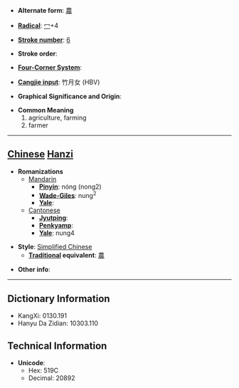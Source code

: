 * '''Alternate form''': [[農]]

* '''[[Wiktionary:Chinese radical index| Radical]]''': [[Wiktionary:Chinese radical index 冖|冖]]+4

* '''[[Wiktionary:Chinese total strokes index|Stroke number]]''': [[Wiktionary:Chinese total strokes index 6|6]]

* '''Stroke order''': 

* '''[[Wiktionary:Chinese four corner index|Four-Corner System]]''': 

* '''[[Wiktionary:Chinese Cangjie index|Cangjie input]]''': 竹月女 (HBV)

* '''Graphical Significance and Origin''': 

* '''Common Meaning'''
*#agriculture, farming
*# farmer


----

== [[Chinese]] [[Hanzi]] ==

* '''Romanizations'''
** [[Mandarin]]
*** '''[[Pinyin]]''': nóng (nong2)
*** '''[[Wade-Giles]]''': nung<sup>2</sup>
*** '''[[Yale]]''': 
**[[Cantonese]]
***'''[[Jyutping]]''':
***'''[[Penkyamp]]''': 
***'''[[Yale]]''': nung4

* '''Style''': [[Simplified Chinese]] 
** '''[[Traditional Chinese|Traditional]] equivalent''': [[農]]

* '''Other info''': 

----

== Dictionary Information ==

* KangXi: 0130.191
* Hanyu Da Zidian: 10303.110

== Technical Information ==

* '''Unicode''':
** Hex: 519C
** Decimal: 20892